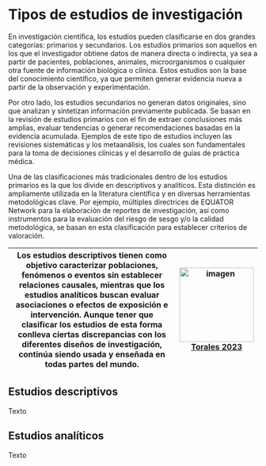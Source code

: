 # Tipos de estudios de investigación 

| En investigación científica, los estudios pueden clasificarse en dos grandes categorías: primarios y secundarios. Los estudios primarios son aquellos en los que el investigador obtiene datos de manera directa o indirecta, ya sea a partir de pacientes, poblaciones, animales, microorganismos o cualquier otra fuente de información biológica o clínica. Estos estudios son la base del conocimiento científico, ya que permiten generar evidencia nueva a partir de la observación y experimentación.

Por otro lado, los estudios secundarios no generan datos originales, sino que analizan y sintetizan información previamente publicada. Se basan en la revisión de estudios primarios con el fin de extraer conclusiones más amplias, evaluar tendencias o generar recomendaciones basadas en la evidencia acumulada. Ejemplos de este tipo de estudios incluyen las revisiones sistemáticas y los metaanálisis, los cuales son fundamentales para la toma de decisiones clínicas y el desarrollo de guías de práctica médica.

Una de las clasificaciones más tradicionales dentro de los estudios primarios es la que los divide en descriptivos y analíticos. Esta distinción es ampliamente utilizada en la literatura científica y en diversas herramientas metodológicas clave. Por ejemplo, múltiples directrices de EQUATOR Network para la elaboración de reportes de investigación, así como instrumentos para la evaluación del riesgo de sesgo y/o la calidad metodológica, se basan en esta clasificación para establecer criterios de valoración.

Los estudios descriptivos tienen como objetivo caracterizar poblaciones, fenómenos o eventos sin establecer relaciones causales, mientras que los estudios analíticos buscan evaluar asociaciones o efectos de exposición e intervención. Aunque tener que clasificar los estudios de esta forma conlleva ciertas discrepancias con los diferentes diseños de investigación, continúa siendo usada y enseñada en todas partes del mundo. | ![imagen](fig/Articulo_cap1_1.png){width=150px} [Torales 2023](https://doi.org/10.52379/mcs.v7i3.349)|
|--------------------------------------------------------------|------------------------------| 

## Estudios descriptivos 

Texto

## Estudios analíticos

Texto


